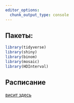 ```yaml
---
editor_options: 
  chunk_output_type: console
---
```


## Пакеты:

```r
library(tidyverse)
library(shiny)
library(binom)
library(mosaic)
library(HDInterval)
```

## Расписание

[висит здесь](https://docs.google.com/spreadsheets/d/15oOveC5ixr7sv_y1WgZWw-5iav4vuM6tfsAGUMGAVCE/edit#gid=1514187822)